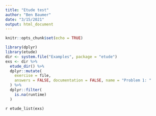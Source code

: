 ```yaml
---
title: "Etude test"
author: "Ben Baumer"
date: "3/15/2021"
output: html_document
---
```


```r
knitr::opts_chunk$set(echo = TRUE)
```

```r
library(dplyr)
library(etude)
dir <- system.file("Examples", package = "etude")
exs <- dir %>%
  etude_dir() %>%
  dplyr::mutate(
    exercise = file,
    answers = FALSE, documentation = FALSE, name = "Problem 1: "
  ) %>%
  dplyr::filter(
    is.na(runtime)
  )
```


`r etude_list(exs)`
